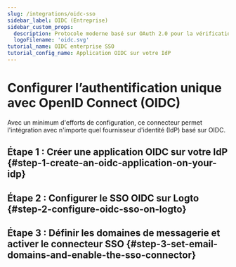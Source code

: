 ```yaml
---
slug: /integrations/oidc-sso
sidebar_label: OIDC (Entreprise)
sidebar_custom_props:
  description: Protocole moderne basé sur OAuth 2.0 pour la vérification d'identité dans les applications web et mobiles.
  logoFilename: 'oidc.svg'
tutorial_name: OIDC enterprise SSO
tutorial_config_name: Application OIDC sur votre IdP
---
```




# Configurer l’authentification unique avec OpenID Connect (OIDC)

Avec un minimum d'efforts de configuration, ce connecteur permet l'intégration avec n'importe quel fournisseur d'identité (IdP) basé sur OIDC.

<GuideTip />

## Étape 1 : Créer une application OIDC sur votre IdP \{#step-1-create-an-oidc-application-on-your-idp}

<Step1 />

## Étape 2 : Configurer le SSO OIDC sur Logto \{#step-2-configure-oidc-sso-on-logto}

<Step2 />

## Étape 3 : Définir les domaines de messagerie et activer le connecteur SSO \{#step-3-set-email-domains-and-enable-the-sso-connector}

<Step3 />
